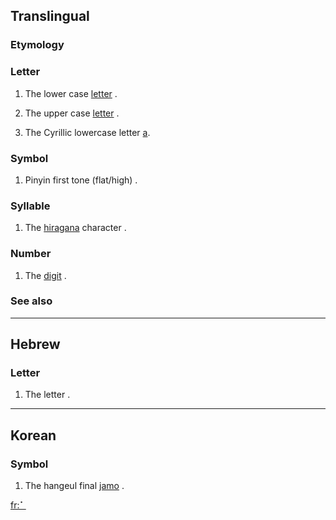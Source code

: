 {{Braille character info|hex=2801|name=Braille Pattern Dots-1|image=[[Image:Braille A1.svg|50px]]}}
{{also|1|a}}
==Translingual==

===Etymology===
{{etyl:Brai}}

===Letter===
{{mul-letter|sc=Brai}}

# {{context|Braille}} The lower case [[letter]] {{term|a}}.
# {{context|Braille|often preceded by capital sign [[⠠]]}} The upper case [[letter]] {{term|A}}.
# {{context|Cyrillic Braille}} The Cyrillic lowercase letter [[а]].

===Symbol===
{{mul-symbol|sc=Brai}}

# {{context|Chinese Braille}} Pinyin first tone (flat/high) {{term|ˉ}}.

===Syllable===
{{mul-syllable|sc=Brai}}

# {{context|Japanese Braille}} The [[hiragana]] character {{term|sc=Jpan|あ|tr=a}}.

===Number===
{{mul-number|sc=Brai}}

# {{context|Braille|often preceded by number sign [[⠼]]}} The [[digit]] {{term|1}}.

===See also===
{{Brai-script}}

----
==Hebrew==
===Letter===
{{infl|he|symbol}}
# {{context|Hebrew Braille}} The letter {{term|sc=Hebr|א|tr=’||aleph}}.

----
==Korean==
===Symbol===
{{infl|ko|symbol}}
# {{context|Korean Braille}} The hangeul final [[jamo]] {{term|sc=Hang|ㄱ|tr=g||gieuk}}.

[[fr:⠁]]